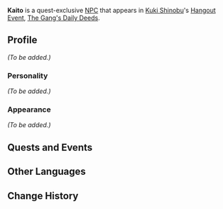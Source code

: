 {{Meta
|missing_NPC_profile  = yes
}}
{{Character Infobox
|type             = Quest NPC
|image            = Enemy Kairagi Fiery Might.png
|region           = Inazuma
|affiliation      = Kairagi
|title            = Kairagi Who Lost the Goods
}}
'''Kaito''' is a quest-exclusive [[NPC]] that appears in [[Kuki Shinobu]]'s [[Hangout Event]], [[The Gang's Daily Deeds]].

==Profile==
<!--detailed story/lore information goes here-->
''(To be added.)''

===Personality===
''(To be added.)''

===Appearance===
''(To be added.)''

==Quests and Events==
{{Quests and Events}}

==Other Languages==
{{Other Languages
|default_hidden = 1
|en      = Kaito
|zhs     = 海斗
|zhs_rm  = Hǎidǒu{{Assumed|}}
|zht     = 海斗
|zht_rm  = Hǎidǒu{{Assumed|}}
|ja      = 海斗
|ja_rm   = Kaito
|ko      = 카이토
|ko_rm   = Kaito
|es      = Kaito
|fr      = Kaito
|ru      = Кайто
|th      = Kaito
|vi      = Kaito
|de      = Kaito
|id      = Kaito
|pt      = Kaito
|tr      = Kaito
|it      = Kaito
}}

==Change History==
{{Change History|2.7}}
<!--
==References==
{{Reflist}}
-->